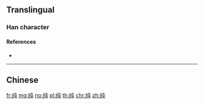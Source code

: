 {{character info/new}}
{{also|純}}
==Translingual==

===Han character===
{{Han char|rn=120|rad=纟|as=04|sn=7|four=|canj=VMPU|ids=⿰纟屯}}

====References====
* {{Han ref|kx=0944.251|hdz=53372.010|uh=7EAF}}

----

==Chinese==
{{zh-see|純}}

[[fr:纯]]
[[mg:纯]]
[[no:纯]]
[[pl:纯]]
[[th:纯]]
[[chr:纯]]
[[zh:纯]]